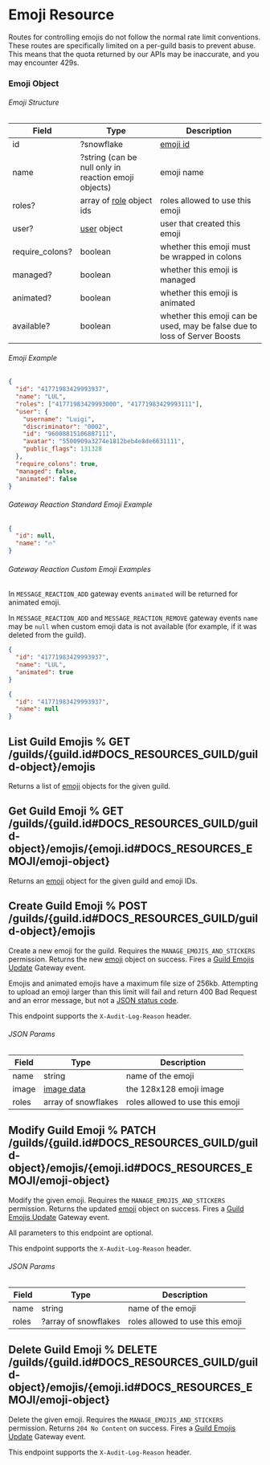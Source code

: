 
# Emoji Resource

<Alert type="warn">

Routes for controlling emojis do not follow the normal rate limit conventions. These routes are specifically limited on a per-guild basis to prevent abuse. This means that the quota returned by our APIs may be inaccurate, and you may encounter 429s.

</Alert>

### Emoji Object

###### Emoji Structure

| Field           | Type                                                             | Description                                                               |
| --------------- | ---------------------------------------------------------------- | ------------------------------------------------------------------------- |
| id              | ?snowflake                                                       | [emoji id](/docs/reference/image-formatting)                              |
| name            | ?string (can be null only in reaction emoji objects)             | emoji name                                                                |
| roles?          | array of [role](/docs/topics/permissions/role-object) object ids | roles allowed to use this emoji                                           |
| user?           | [user](/docs/resources/user/user-object) object                  | user that created this emoji                                              |
| require_colons? | boolean                                                          | whether this emoji must be wrapped in colons                              |
| managed?        | boolean                                                          | whether this emoji is managed                                             |
| animated?       | boolean                                                          | whether this emoji is animated                                            |
| available?      | boolean                                                          | whether this emoji can be used, may be false due to loss of Server Boosts |

###### Emoji Example

```json
{
  "id": "41771983429993937",
  "name": "LUL",
  "roles": ["41771983429993000", "41771983429993111"],
  "user": {
    "username": "Luigi",
    "discriminator": "0002",
    "id": "96008815106887111",
    "avatar": "5500909a3274e1812beb4e8de6631111",
    "public_flags": 131328
  },
  "require_colons": true,
  "managed": false,
  "animated": false
}
```

###### Gateway Reaction Standard Emoji Example

```json
{
  "id": null,
  "name": "🔥"
}
```

###### Gateway Reaction Custom Emoji Examples

<Alert type="info">

In `MESSAGE_REACTION_ADD` gateway events `animated` will be returned for animated emoji.

</Alert>

<Alert type="info">

In `MESSAGE_REACTION_ADD` and `MESSAGE_REACTION_REMOVE` gateway events `name` may be `null` when custom emoji data is not available (for example, if it was deleted from the guild).

</Alert>

```json
{
  "id": "41771983429993937",
  "name": "LUL",
  "animated": true
}
```

```json
{
  "id": "41771983429993937",
  "name": null
}
```

## List Guild Emojis % GET /guilds/{guild.id#DOCS_RESOURCES_GUILD/guild-object}/emojis

Returns a list of [emoji](/docs/resources/emoji/emoji-object) objects for the given guild.

## Get Guild Emoji % GET /guilds/{guild.id#DOCS_RESOURCES_GUILD/guild-object}/emojis/{emoji.id#DOCS_RESOURCES_EMOJI/emoji-object}

Returns an [emoji](/docs/resources/emoji/emoji-object) object for the given guild and emoji IDs.

## Create Guild Emoji % POST /guilds/{guild.id#DOCS_RESOURCES_GUILD/guild-object}/emojis

Create a new emoji for the guild. Requires the `MANAGE_EMOJIS_AND_STICKERS` permission. Returns the new [emoji](/docs/resources/emoji/emoji-object) object on success. Fires a [Guild Emojis Update](/docs/topics/gateway/guild-emojis-update) Gateway event.

<Alert type="warn">

Emojis and animated emojis have a maximum file size of 256kb. Attempting to upload an emoji larger than this limit will fail and return 400 Bad Request and an error message, but not a [JSON status code](/docs/topics/opcodes_and_status_codes/json).

</Alert>

<Alert type="info">

This endpoint supports the `X-Audit-Log-Reason` header.

</Alert>

###### JSON Params

| Field | Type                                     | Description                     |
| ----- | ---------------------------------------- | ------------------------------- |
| name  | string                                   | name of the emoji               |
| image | [image data](/docs/reference/image-data) | the 128x128 emoji image         |
| roles | array of snowflakes                      | roles allowed to use this emoji |

## Modify Guild Emoji % PATCH /guilds/{guild.id#DOCS_RESOURCES_GUILD/guild-object}/emojis/{emoji.id#DOCS_RESOURCES_EMOJI/emoji-object}

Modify the given emoji. Requires the `MANAGE_EMOJIS_AND_STICKERS` permission. Returns the updated [emoji](/docs/resources/emoji/emoji-object) object on success. Fires a [Guild Emojis Update](/docs/topics/gateway/guild-emojis-update) Gateway event.

<Alert type="info">

All parameters to this endpoint are optional.

</Alert>

<Alert type="info">

This endpoint supports the `X-Audit-Log-Reason` header.

</Alert>

###### JSON Params

| Field | Type                 | Description                     |
| ----- | -------------------- | ------------------------------- |
| name  | string               | name of the emoji               |
| roles | ?array of snowflakes | roles allowed to use this emoji |

## Delete Guild Emoji % DELETE /guilds/{guild.id#DOCS_RESOURCES_GUILD/guild-object}/emojis/{emoji.id#DOCS_RESOURCES_EMOJI/emoji-object}

Delete the given emoji. Requires the `MANAGE_EMOJIS_AND_STICKERS` permission. Returns `204 No Content` on success. Fires a [Guild Emojis Update](/docs/topics/gateway/guild-emojis-update) Gateway event.

<Alert type="info">

This endpoint supports the `X-Audit-Log-Reason` header.

</Alert>
